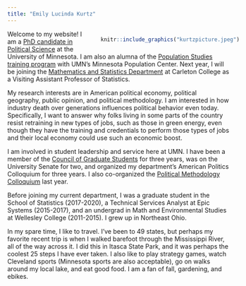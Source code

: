 ```yaml
---
title: "Emily Lucinda Kurtz"
---
```





<div style= "float:right;position: relative; left: 30px; top: 0px;">
```r

knitr::include_graphics("kurtzpicture.jpeg") 

```
</div>



<div class=text-justify>

Welcome to my website! I am a [PhD candidate in Political Science](https://cla.umn.edu/about/directory/profile/kurtz217) at the University of Minnesota. I am also an alumna of the [Population Studies training program](https://pop.umn.edu/people/emily-kurtz) with UMN's Minnesota Population Center. Next year, I will be joining the [Mathematics and Statistics Department](https://www.carleton.edu/math/) at Carleton College as a Visiting Assistant Professor of Statistics.

My research interests are in American political economy, political geography, public opinion, and political methodology. I am interested in how industry death over generations influences political behavior even today. Specifically, I want to answer why folks living in some parts of the country resist retraining in new types of jobs, such as those in green energy, even though they have the training and credentials to perform those types of jobs and their local economy could use such an economic boost.



I am involved in student leadership and service here at UMN. I have been a member of the [Council of Graduate Students](https://www.cogsmn.org/judiciary-committee) for three years, was on the University Senate for two, and organized my department's American Politics Colloquium for three years. I also co-organized the [Political Methodology Colloquium](https://sites.google.com/umn.edu/mpmc/home?authuser=0) last year.

Before joining my current department, I was a graduate student in the School of Statistics (2017-2020), a Technical Services Analyst at Epic Systems (2015-2017), and an undergrad in Math and Environmental Studies at Wellesley College (2011-2015). I grew up in Northeast Ohio.

In my spare time, I like to travel. I've been to 49 states, but perhaps my favorite recent trip is when I walked barefoot through the Mississippi River, all of the way across it. I did this in Itasca State Park, and it was perhaps the coolest 25 steps I have ever taken. I also like to play strategy games, watch Cleveland sports (Minnesota sports are also acceptable), go on walks around my local lake, and eat good food. I am a fan of fall, gardening, and ebikes.
